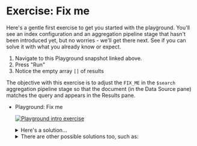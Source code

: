 # Exercise: Fix me

Here's a gentle first exercise to get you started with the playground.
You'll see an index configuration and an aggregation pipeline stage that
hasn't been introduced yet, but no worries - 
we'll get there next. See if you can solve it with what you already know or expect.

1. Navigate to this Playground snapshot linked above.
2. Press "Run"
3. Notice the empty array `[]` of results

The objective with this exercise is to adjust the `FIX_ME` in the `$search` aggregation pipeline stage so that the document (in the Data Source pane) matches the query and appears in the Results pane.

* <Playground url="https://search-playground.corp.mongodb.com/tools/code-sandbox/snapshots/6782aea0667feaaf06324b87">Playground: Fix me</Playground>

  [![Playground intro exercise](/img/playground_intro_exercise.png)](/img/playground_intro_exercise.png)

  <details>
  <summary>Here's a solution...</summary>
  <div>
  You can copy this pipeline and paste it in to the playground's Query panel and press Run.
  ```js
  [
    {
      $search: {
        index: "default",
        text: {
          query: "search",
          path: "title"
        }
      }
    }
  ]
  ```
  </div>
  </details>

  <details>
  <summary>There are other possible solutions too, such as:</summary>
  <div>
  `atlas` or `fundamentals` or other case variations of any `title` field words
  </div>
  </details>

